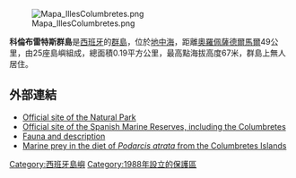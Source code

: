 [[Image:Mapa_IllesColumbretes.png|right]]

'''科倫布雷特斯群島'''是[[西班牙|西班牙]]的[[群島|群島]]，位於[[地中海|地中海]]，距離[[奧羅佩薩德爾馬爾|奧羅佩薩德爾馬爾]]49公里，由25座島嶼組成，總面積0.19平方公里，最高點海拔高度67米，群島上無人居住。

==外部連結==
{{commons category|Columbretes Islands}}

* [http://parquesnaturales.gva.es/i/espnaturales.htm Official site of the Natural Park] {{Wayback|url=http://parquesnaturales.gva.es/i/espnaturales.htm |date=20100930001643 }}
* [https://web.archive.org/web/20061103114215/http://www.mapa.es/rmarinas/index_rm.htm Official site of the Spanish Marine Reserves, including the Columbretes] {{es}}
* [http://marenostrum.org/viajes/columbretes/ Fauna and description] {{Wayback|url=http://marenostrum.org/viajes/columbretes/ |date=20180821223224 }} {{es}}
* [http://www.aranzadi-zientziak.org/fileadmin/docs/Munibe/2009295298CN.pdf Marine prey in the diet of ''Podarcis atrata'' from the Columbretes Islands] {{Wayback|url=http://www.aranzadi-zientziak.org/fileadmin/docs/Munibe/2009295298CN.pdf |date=20120304115507 }}

{{Spain-geo-stub}}

[[Category:西班牙島嶼|Category:西班牙島嶼]]
[[Category:1988年設立的保護區|Category:1988年設立的保護區]]